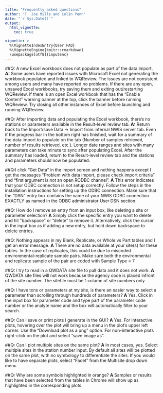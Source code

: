 ```yaml
---
title: "Frequently asked questions"
author: "T. Joe Mills and Colin Penn"
date: "`r Sys.Date()`"
output:
  html_vignette:
    toc: true

vignette: >
  %\VignetteIndexEntry{User FAQ}
  %\VignetteEngine{knitr::rmarkdown}
  \usepackage[utf8]{inputenc}
---
```


##Q: A new Excel workbook does not populate as part of the data import.
**A:** Some users have reported issues with Microsoft Excel not generating the workbook populated and linked to WQReview. The issues are not consistent among users and many have reported no problems. If there are any open, unsaved Excel workbooks, try saving them and exiting out/restarting WQReview. If there is an open Excel workbook that has the "Enable Content" warning banner at the top, click the banner before running WQReview. Try closing all other instances of Excel before launching and running WQReview.

##Q: After importing data and populating the Excel workbook, there's no stations or parameters available in the Result-level review tab.
**A:** Return back to the Import/save Data -> Import from internal NWIS server tab. Even if the progress bar in the bottom right has finished, wait for a summary of the data import to populate on the tab (Number of samples retrieved, number of results retrieved, etc.). Longer date ranges and sites with many parameters can take minute to sync after populating Excel. After the summary has loaded, return to the Result-level review tab and the stations and parameters should now be populated.


##Q:I click "Get Data" in the import screen and nothing happens except I get the messages "Problem with data import, please check import criteria" and "first argument is not an open RODBC channel".
**A** 
This error indicates that your ODBC connection is not setup correctly. Follow the steps in the installation instructions for setting up the ODBC connection. Make sure that the "DSN" entry box contains the name of your NWIS ODBC connection EXACTLY as named in the ODBC administrator User DSN section. 

##Q: How do I remove an entry from an input box, like deleting a site or parameter selection?
**A** 
Simply click the specific entry you want to delete and hit "backspace" or "delete" to remove it. Alternatively, click the cursor in the input box as if adding a new entry, but hold down backspace to delete entries.

##Q: Nothing appears in my Blank, Replicate, or Whole vs Part tables and I get an error message.
**A** 
There are no data available at your site(s) for these tables. In the case of replicates, this could be due to miscoded environmental-replicate sample pairs. Make sure both the environmental and replicate sample of the pair are coded with Sample Type = 7

##Q: I try to read in a QWDATA site file to pull data and it does not work.
**A** 
QWDATA site files will not work because the agency code is placed infront of the site number. The sitefile must be 1 column of site numbers only.

##Q: I have tons or parameters at my site, is there an easier way to select a parameter than scrolling through hundreds of parameters?
**A** 
Yes. Click in the input box for parameter code and type part of the parameter code number or the analyte name and the box will automatically filter to your search.

##Q: Can I save or print plots I generate in the GUI?
**A** 
Yes. For interactive plots, hovering over the plot will bring up a menu in the plot's upper left corner. Use the "Download plot as a png" option. For non-interactive plots right-click on the plot and select "save image as".

##Q: Can I plot multiple sites on the same plot?
**A** 
In most cases, yes. Select multiple sites in the station number input. By default all sites will be plotted on the same plot, with no symbology to differentiate the sites. If you would like to have separate plots, select "Facet" from the Multisite drop down menu.

##Q: Why are some symbols highlighted in orange?
**A** 
Samples or results that have been selected from the tables in Chrome will show up as highlighted in the corresponding plots.
